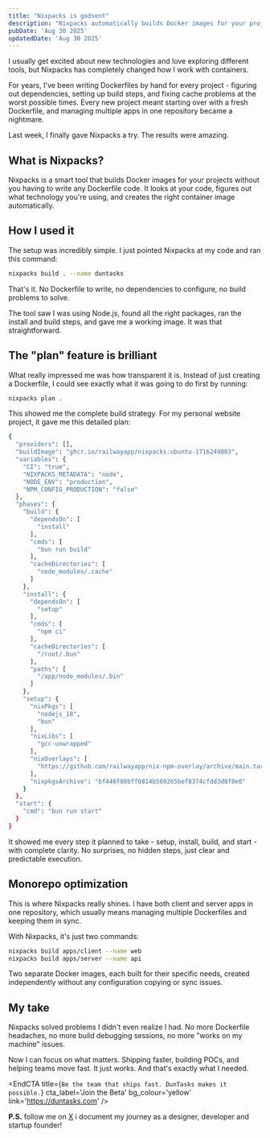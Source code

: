 ```yaml
---
title: "Nixpacks is godsent"
description: "Nixpacks automatically builds Docker images for your projects without any configuration. No more Dockerfile headaches or build debugging. It just works."
pubDate: 'Aug 30 2025'
updatedDate: 'Aug 30 2025'
---
```


I usually get excited about new technologies and love exploring different tools, but Nixpacks has completely changed how I work with containers.

For years, I've been writing Dockerfiles by hand for every project - figuring out dependencies, setting up build steps, and fixing cache problems at the worst possible times. Every new project meant starting over with a fresh Dockerfile, and managing multiple apps in one repository became a nightmare.

Last week, I finally gave Nixpacks a try. The results were amazing.

## What is Nixpacks?

Nixpacks is a smart tool that builds Docker images for your projects without you having to write any Dockerfile code. It looks at your code, figures out what technology you're using, and creates the right container image automatically.

## How I used it

The setup was incredibly simple. I just pointed Nixpacks at my code and ran this command:

```bash
nixpacks build . --name duntasks
```

That's it. No Dockerfile to write, no dependencies to configure, no build problems to solve.

The tool saw I was using Node.js, found all the right packages, ran the install and build steps, and gave me a working image. It was that straightforward.

## The "plan" feature is brilliant

What really impressed me was how transparent it is. Instead of just creating a Dockerfile, I could see exactly what it was going to do first by running:

```bash
nixpacks plan . 
```

This showed me the complete build strategy. For my personal website project, it gave me this detailed plan:

```bash
{
  "providers": [],
  "buildImage": "ghcr.io/railwayapp/nixpacks:ubuntu-1716249803",
  "variables": {
    "CI": "true",
    "NIXPACKS_METADATA": "node",
    "NODE_ENV": "production",
    "NPM_CONFIG_PRODUCTION": "false"
  },
  "phases": {
    "build": {
      "dependsOn": [
        "install"
      ],
      "cmds": [
        "bun run build"
      ],
      "cacheDirectories": [
        "node_modules/.cache"
      ]
    },
    "install": {
      "dependsOn": [
        "setup"
      ],
      "cmds": [
        "npm ci"
      ],
      "cacheDirectories": [
        "/root/.bun"
      ],
      "paths": [
        "/app/node_modules/.bin"
      ]
    },
    "setup": {
      "nixPkgs": [
        "nodejs_18",
        "bun"
      ],
      "nixLibs": [
        "gcc-unwrapped"
      ],
      "nixOverlays": [
        "https://github.com/railwayapp/nix-npm-overlay/archive/main.tar.gz"
      ],
      "nixpkgsArchive": "bf446f08bff6814b569265bef8374cfdd3d8f0e0"
    }
  },
  "start": {
    "cmd": "bun run start"
  }
}
```

It showed me every step it planned to take - setup, install, build, and start - with complete clarity. No surprises, no hidden steps, just clear and predictable execution.

## Monorepo optimization

This is where Nixpacks really shines. I have both client and server apps in one repository, which usually means managing multiple Dockerfiles and keeping them in sync.

With Nixpacks, it's just two commands:

```bash
nixpacks build apps/client --name web
nixpacks build apps/server --name api
```

Two separate Docker images, each built for their specific needs, created independently without any configuration copying or sync issues.

## My take

Nixpacks solved problems I didn't even realize I had. No more Dockerfile headaches, no more build debugging sessions, no more "works on my machine" issues.

Now I can focus on what matters. Shipping faster, building POCs, and helping teams move fast. It just works. And that's exactly what I needed.


<EndCTA
  title={`Be the team that ships fast. DunTasks makes it possible.`}
  cta_label='Join the Beta'
  bg_colour='yellow'
  link='https://duntasks.com'
/>


**P.S.** follow me on [X](https://x.com/spikeysanju) i document my journey as a designer, developer and startup founder!